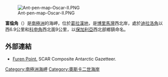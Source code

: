 [[Image:Ant-pen-map-Oscar-II.PNG|thumb]]

'''富倫角'''（{{lang-en|Furen Point}}）是[[南極洲|南極洲]]的海岬，位於[[葛拉漢地|葛拉漢地]]，是[[博里馬灣|博里馬灣]]西北岸，處於[[迪拉洛角|迪拉洛角]]以西6.9公里和[[科申角|科申角]]西北面9公里，以[[保加利亞|保加利亞]]西北部鄉鎮命名。

{{coord|65|11|45|S|62|07|37|W|display=title}}

==外部連結==
* [https://data.aad.gov.au/aadc/gaz/scar/display_name.cfm?gaz_id=137396 Furen Point.]{{Wayback|url=https://data.aad.gov.au/aadc/gaz/scar/display_name.cfm?gaz_id=137396 |date=20131004215526 }} SCAR Composite Antarctic Gazetteer.

{{DEFAULTSORT:Furen Point}}
[[Category:南極洲海岬|Category:南極洲海岬]]
[[Category:奧斯卡二世海岸|Category:奧斯卡二世海岸]]


{{OscarIICoast-geo-stub}}